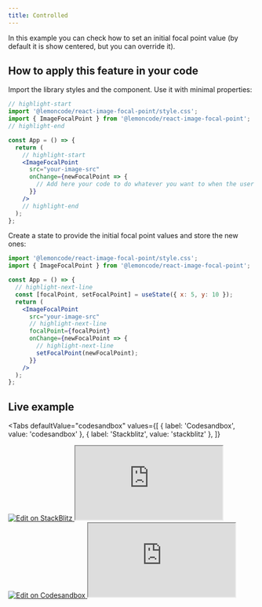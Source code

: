 ```yaml
---
title: Controlled
---
```



In this example you can check how to set an initial focal point value (by default it is show centered, but you can override it).

## How to apply this feature in your code

Import the library styles and the component. Use it with minimal properties:

```jsx title="app.tsx" showLineNumbers
// highlight-start
import '@lemoncode/react-image-focal-point/style.css';
import { ImageFocalPoint } from '@lemoncode/react-image-focal-point';
// highlight-end

const App = () => {
  return (
    // highlight-start
    <ImageFocalPoint
      src="your-image-src"
      onChange={newFocalPoint => {
        // Add here your code to do whatever you want to when the user drags on the focal point
      }}
    />
    // highlight-end
  );
};
```

Create a state to provide the initial focal point values and store the new ones:

```jsx title="app.tsx" showLineNumbers
import '@lemoncode/react-image-focal-point/style.css';
import { ImageFocalPoint } from '@lemoncode/react-image-focal-point';

const App = () => {
  // highlight-next-line
  const [focalPoint, setFocalPoint] = useState({ x: 5, y: 10 });
  return (
    <ImageFocalPoint
      src="your-image-src"
      // highlight-next-line
      focalPoint={focalPoint}
      onChange={newFocalPoint => {
        // highlight-next-line
        setFocalPoint(newFocalPoint);
      }}
    />
  );
};
```

## Live example

<Tabs
  defaultValue="codesandbox"
  values={[
    { label: 'Codesandbox', value: 'codesandbox' },
    { label: 'Stackblitz', value: 'stackblitz' },
  ]}
>
  <TabItem value="stackblitz">
    <a
      target="_blank"
      href="https://stackblitz.com/github/Lemoncode/react-image-focal-point/tree/main/examples/controlled?embed=1&file=src%2Fapp.tsx"
    >
      <img
        src="https://developer.stackblitz.com/img/open_in_stackblitz.svg"
        alt="Edit on StackBlitz"
        title="Edit on StackBlitz"
      />
    </a>
    <iframe
      src="https://stackblitz.com/github/Lemoncode/react-image-focal-point/tree/main/examples/controlled?embed=1&file=src%2Fapp.tsx"
      style={{ width: '100%', height: '500px', border: 0, borderRadius: '4px', overflow: 'hidden' }}
    ></iframe>
  </TabItem>
  <TabItem value="codesandbox">
    <a
      target="_blank"
      href="https://codesandbox.io/s/github/Lemoncode/react-image-focal-point/tree/main/examples/controlled?file=/src/app.tsx"
    >
      <img
        src="https://codesandbox.io/static/img/play-codesandbox.svg"
        alt="Edit on Codesandbox"
        title="Edit on Codesandbox"
      />
    </a>
    <iframe
      src="https://codesandbox.io/embed/github/Lemoncode/react-image-focal-point/tree/main/examples/controlled?fontsize=14&hidenavigation=1&module=%2Fsrc%2Fapp.tsx&theme=dark&view=editor"
      style={{ width: '100%', height: '500px', border: 0, borderRadius: '4px', overflow: 'hidden' }}
      allow="accelerometer; ambient-light-sensor; camera; encrypted-media; geolocation; gyroscope; hid; microphone; midi; payment; usb; vr; xr-spatial-tracking"
      sandbox="allow-forms allow-modals allow-popups allow-presentation allow-same-origin allow-scripts"
    ></iframe>
  </TabItem>
</Tabs>
